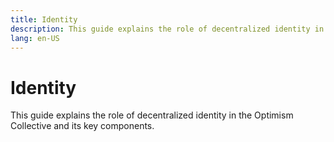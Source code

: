 ```yaml
---
title: Identity
description: This guide explains the role of decentralized identity in the Optimism Collective and its key components.
lang: en-US
---
```



# Identity

This guide explains the role of decentralized identity in the Optimism Collective and its key components.

<Cards>
  <Card title="About attestations" href="/chain/identity/about-attestations" />
  <Card title="Attestation Apps" href="/chain/identity/applications" />
  <Card title="Contracts (EAS)" href="/chain/identity/contracts-eas" />
  <Card title="Individual identity" href="/chain/identity/individuals" />
  <Card title="Organizations" href="/chain/identity/organizations" />
  <Card title="Identity overview" href="/chain/identity/overview" />
  <Card title="Projects" href="/chain/identity/projects" />
  <Card title="Schemas" href="/chain/identity/schemas" />
</Cards>